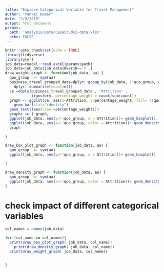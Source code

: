 ```yaml
---
title: "Explore Categorical Variable for Travel Management"
author: "Pankaj Kumar"
date: "2/9/2019"
output: html_document
params: 
  path: 'Analysis/Data/CaseStudy2-data.xlsx'
  echo: FALSE
---
```



```r
knitr::opts_chunk$set(echo = TRUE)
library(tidyverse)
library(plyr)
job_data=readxl::read_excel(params$path)
job_data=job_data[job_data$Over18=='Y',]
draw_weight_graph <- function(job_data, aa) {
  quo_group  <- sym(aa)
  business_travel_grouped_data=dplyr::group_by(job_data, !!quo_group, Attrition) %>%
    dplyr::summarise(count=n())  
  ce =ddply(business_travel_grouped_data , "Attrition" , 
            transform, percentage_weight = count/sum(count))
  graph <- ggplot(ce, aes(x=Attrition, y=percentage_weight, fill= !!quo_group))+
    geom_bar(stat="identity")
  geom_text((aes(label=percentage_weight)))
  graphs =c ( graph, 
  ggplot(job_data, aes(y=!!quo_group, x = Attrition))+ geom_boxplot(), 
  ggplot(job_data, aes(x=!!quo_group, color = Attrition))+ geom_density() ) 
  graph
  
}

draw_box_plot_graph <- function(job_data, aa) {
  quo_group  <- sym(aa)
  ggplot(job_data, aes(y=!!quo_group, x = Attrition))+ geom_boxplot()

}

draw_density_graph <- function(job_data, aa) {
  quo_group  <- sym(aa)
  ggplot(job_data, aes(x=!!quo_group, color = Attrition))+ geom_density() 
}
```


# check impact of different categorical variables  
```r
col_names = names(job_data)

for (col_name in col_names){
  print(draw_box_plot_graph( job_data, col_name))
    print(draw_density_graph( job_data, col_name))
  print(draw_weight_graph( job_data, col_name))

 
}
  
```

